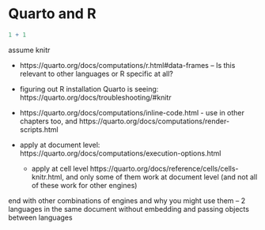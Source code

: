 # Quarto and R {#sec-r}

```r
1 + 1
```

assume knitr

- https://quarto.org/docs/computations/r.html#data-frames -- Is this relevant to other languages or R specific at all? 

- figuring out R installation Quarto is seeing: https://quarto.org/docs/troubleshooting/#knitr

- https://quarto.org/docs/computations/inline-code.html - use in other chapters too, and https://quarto.org/docs/computations/render-scripts.html

- apply at document level: https://quarto.org/docs/computations/execution-options.html
    - apply at cell level https://quarto.org/docs/reference/cells/cells-knitr.html, and only some of them work at document level (and not all of these work for other engines)

end with other combinations of engines and why you might use them -- 2 languages in the same document without embedding and passing objects between languages